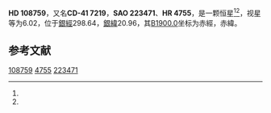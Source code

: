 {{Starbox begin
| name = HD 108759
}}
{{Starbox observe
| epoch = [[J2000.0|J2000.0]]
| constell = {{星座名待查}}<ref name=SIMBAD>{{cite web
 | url=http://simbad.u-strasbg.fr/simbad/sim-id?Ident=HR+4755
 | title =Pulsating variable Star
 | publisher=Centre de Données astronomiques de Strasbourg
 | work=SIMBAD
 | accessdate=2012-07-13}}</ref><ref name=DATA>{{cite web
 | url=http://vizier.u-strasbg.fr/viz-bin/VizieR-5?-out.add=.&-source=5050&-corr=PK=HR&-out.max=9999&HR=4755
 | title=VizieR Detailed Page
 | accessdate=2012-07-13
 | archive-date=2016-03-04
 | archive-url=https://web.archive.org/web/20160304223541/http://vizier.u-strasbg.fr/viz-bin/VizieR-5?-out.add=.&-source=5050&-corr=PK=HR&-out.max=9999&HR=4755
 | dead-url=no
 }}</ref>
| 星官 = 
| ra = {{RA|12|29|57.9}}<ref name=SIMBAD /><ref name=DATA />
| dec = {{DEC|-41|44|10}}<ref name=SIMBAD /><ref name=DATA />
| appmag_v = 6.02<ref name=SIMBAD /><ref name=DATA />
}}
{{Starbox character
| class = M2II-III<ref name=SIMBAD /><ref name=DATA />
| b-v = 1.52<ref name=SIMBAD /><ref name=DATA />
| u-b = 1.54<ref name=SIMBAD /><ref name=DATA />
| r-i = <ref name=SIMBAD /><ref name=DATA />
| variable = 
}}
{{Starbox astrometry
| radial_v = 1.54
| prop_mo_ra = 3
| parallax = 
| p_error = 
}}
{{Starbox catalog
| names =CD-41 7219，[[SAO星表|SAO]] 223471，[[HD星表|HD]] 108759，[[HR星表|HR]] 4755}}
{{Starbox reference |Simbad=HR+4755}}
{{Starbox end}}

'''HD 108759'''，又名'''CD-41 7219'''，'''SAO 223471'''、'''HR 4755'''，是一颗恒星<ref name=SIMBAD /><ref name=DATA />，视星等为6.02，位于[[銀道座標系|銀經]]298.64，[[銀道座標系|銀緯]]20.96，其[[B1900.0|B1900.0]]坐标为赤經{{RA|12|24|36.4}}，赤緯{{DEC|-41|20.96|57}}。

== 参考文献 ==
{{reflist}}

{{star-stub}}

[[Category:HD和HDE天體|108759]]
[[Category:HR天體|4755]]
[[Category:SAO天體|223471]]
